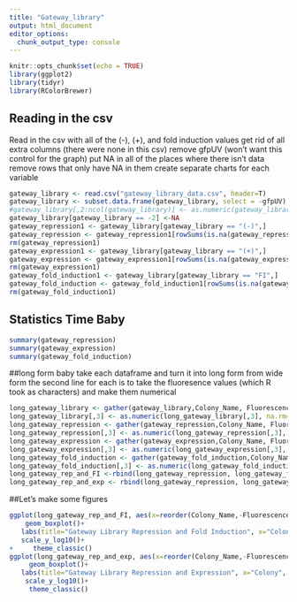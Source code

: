 ```yaml
---
title: "Gateway_library"
output: html_document
editor_options: 
  chunk_output_type: console
---
```


```r
knitr::opts_chunk$set(echo = TRUE)
library(ggplot2)
library(tidyr)
library(RColorBrewer)
```

## Reading in the csv
Read in the csv with all of the (-), (+), and fold induction values
get rid of all extra columns (there were none in this csv)
remove gfpUV (won't want this control for the graph)
put NA in all of the places where there isn't data 
remove rows that only have NA in them 
create separate charts for each variable 

```r
gateway_library <- read.csv("gateway_library_data.csv", header=T)
gateway_library <- subset.data.frame(gateway_library, select = -gfpUV)
#gateway_library[,2:ncol(gateway_library)] <- as.numeric(gateway_library[,2:ncol], na.ram=TRUE)
gateway_library[gateway_library == -2] <-NA
gateway_repression1 <- gateway_library[gateway_library == "(-)",]
gateway_repression <- gateway_repression1[rowSums(is.na(gateway_repression1)) !=ncol(gateway_repression1),]
rm(gateway_repression1)
gateway_expression1 <- gateway_library[gateway_library == "(+)",]
gateway_expression <- gateway_expression1[rowSums(is.na(gateway_expression1)) !=ncol(gateway_expression1),]
rm(gateway_expression1)
gateway_fold_induction1 <- gateway_library[gateway_library == "FI",]
gateway_fold_induction <- gateway_fold_induction1[rowSums(is.na(gateway_fold_induction1)) !=ncol(gateway_fold_induction1),]
rm(gateway_fold_induction1)
```

## Statistics Time Baby


```r
summary(gateway_repression)
summary(gateway_expression)
summary(gateway_fold_induction)
```

##long form baby
take each dataframe and turn it into long form from wide form
the second line for each is to take the fluoresence values (which R took as characters) and make them numerical
```r
long_gateway_library <- gather(gateway_library,Colony_Name, Fluorescence, -COLONY)
long_gateway_library[,3] <- as.numeric(long_gateway_library[,3], na.rm=TRUE)
long_gateway_repression <- gather(gateway_repression,Colony_Name, Fluorescence, -COLONY)
long_gateway_repression[,3] <- as.numeric(long_gateway_repression[,3], na.rm=TRUE)
long_gateway_expression <- gather(gateway_expression,Colony_Name, Fluorescence, -COLONY)
long_gateway_expression[,3] <- as.numeric(long_gateway_expression[,3], na.rm=TRUE)
long_gateway_fold_induction <- gather(gateway_fold_induction,Colony_Name, Fluorescence, -COLONY)
long_gateway_fold_induction[,3] <- as.numeric(long_gateway_fold_induction[,3], na.rm=TRUE)
long_gateway_rep_and_FI <-rbind(long_gateway_repression, long_gateway_fold_induction)
long_gateway_rep_and_exp <- rbind(long_gateway_repression, long_gateway_expression)
```


##Let's make some figures
```r
ggplot(long_gateway_rep_and_FI, aes(x=reorder(Colony_Name,-Fluorescence, na.rm=TRUE), y=Fluorescence, fill=COLONY))+
    geom_boxplot()+
   labs(title="Gateway Library Repression and Fold Induction", x="Colony", y="")+
   scale_y_log10()+
+     theme_classic()
ggplot(long_gateway_rep_and_exp, aes(x=reorder(Colony_Name,-Fluorescence, na.rm=TRUE), y=Fluorescence, fill=COLONY))+
     geom_boxplot()+
   labs(title="Gateway Library Repression and Expression", x="Colony", y="")+
    scale_y_log10()+
     theme_classic()
```

